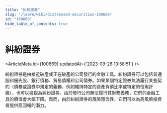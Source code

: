 ```yaml
---
title: "糾紛證券"
slug: "/learn/wiki/distressed-securities-100669"
id: "100669"
hide_table_of_contents: true
---
```



# 糾紛證券

<ArticleMeta id={100669} updatedAt={'2023-09-26 13:58:51'} />
<div className='border-solid border-b border-t-0 my-4 border-[var(--ifm-color-gray-300)]' />

糾紛證券是由接近破產或正在破產的公司發行的金融工具。糾紛證券可以包括普通股和優先股、銀行債務、貿易債權和公司債券。如果某個特定證券無法履行某些契約（債務或證券中規定的義務，例如維持特定的資產負債比率或特定的信用評級），也可以被視為糾紛證券。由於發行公司無法履行其財務義務，它們的金融工具的價值會大幅下降。然而，由於糾紛證券的風險隱含性，它們可以為高風險投資者提供高回報的潛力。
